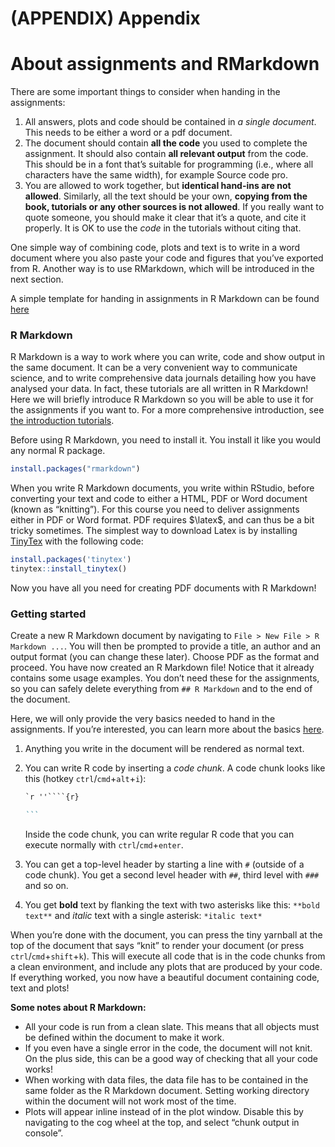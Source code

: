 # (APPENDIX) Appendix {-}

# About assignments and RMarkdown {#rmarkdown}

There are some important things to consider when handing in the assignments:

1. All answers, plots and code should be contained in _a single document_. This needs to be either a word or a pdf document.
2. The document should contain **all the code** you used to complete the assignment. It should also contain **all relevant output** from the code. This should be in a font that's suitable for programming (i.e., where all characters have the same width), for example Source code pro.
3. You are allowed to work together, but **identical hand-ins are not allowed**. Similarly, all the text should be your own, **copying from the book, tutorials or any other sources is not allowed**. If you really want to quote someone, you should make it clear that it's a quote, and cite it properly. It is OK to use the *code* in the tutorials without citing that.

One simple way of combining code, plots and text is to write in a word document where you also paste your code and figures that you've exported from R. Another way is to use RMarkdown, which will be introduced in the next section.

A simple template for handing in assignments in R Markdown can be found [here](https://BIOS1140.github.io/data/assignment_template.Rmd)

### R Markdown {-}

R Markdown is a way to work where you can write, code and show output in the same document. It can be a very convenient way to communicate science, and to write comprehensive data journals detailing how you have analysed your data. In fact, these tutorials are all written in R Markdown! Here we will briefly introduce R Markdown so you will be able to use it for the assignments if you want to. For a more comprehensive introduction, see [the introduction tutorials](https://rmarkdown.rstudio.com/lesson-1.html).

Before using R Markdown, you need to install it. You install it like you would any normal R package.

```{r, eval = FALSE}
install.packages("rmarkdown")
```

When you write R Markdown documents, you write within RStudio, before converting your text and code to either a HTML, PDF or Word document (known as "knitting"). For this course you need to deliver assignments either in PDF or Word format. PDF requires $\latex$, and can thus be a bit tricky sometimes. The simplest way to download Latex is by installing [TinyTex](https://yihui.org/tinytex/) with the following code:

```{r eval = FALSE}
install.packages('tinytex')
tinytex::install_tinytex()
```

Now you have all you need for creating PDF documents with R Markdown!

### Getting started {-}

Create a new R Markdown document by navigating to `File > New File > R Markdown ...`. You will then be prompted to provide a title, an author and an output format (you can change these later). Choose PDF as the format and proceed. You have now created an R Markdown file! Notice that it already contains some usage examples. You don't need these for the assignments, so you can safely delete everything from `## R Markdown` and to the end of the document.

Here, we will only provide the very basics needed to hand in the assignments. If you're interested, you can learn more about the basics [here](https://bookdown.org/yihui/rmarkdown-cookbook/basics.html).

1. Anything you write in the document will be rendered as normal text.

2. You can write R code by inserting a _code chunk_. A code chunk looks like this (hotkey `ctrl`/`cmd`+`alt`+`i`):

    ````markdown
    `r ''````{r}
    
    ```
    ````
    
    Inside the code chunk, you can write regular R code that you can execute normally with `ctrl`/`cmd`+`enter`.

3. You can get a top-level header by starting a line with `#` (outside of a code chunk). You get a second level header with `##`, third level with `###` and so on.

4. You get **bold** text by flanking the text with two asterisks like this: `**bold text**` and *italic* text with a single asterisk: `*italic text*`

When you're done with the document, you can press the tiny yarnball at the top of the document that says "knit" to render your document (or press `ctrl`/`cmd`+`shift`+`k`). This will execute all code that is in the code chunks from a clean environment, and include any plots that are produced by your code. If everything worked, you now have a beautiful document containing code, text and plots!

:::{.blue}
**Some notes about R Markdown:**

* All your code is run from a clean slate. This means that all objects must be defined within the document to make it work.
* If you even have a single error in the code, the document will not knit. On the plus side, this can be a good way of checking that all your code works!
* When working with data files, the data file has to be contained in the same folder as the R Markdown document. Setting working directory within the document will not work most of the time.
* Plots will appear inline instead of in the plot window. Disable this by navigating to the cog wheel at the top, and select "chunk output in console".

:::
